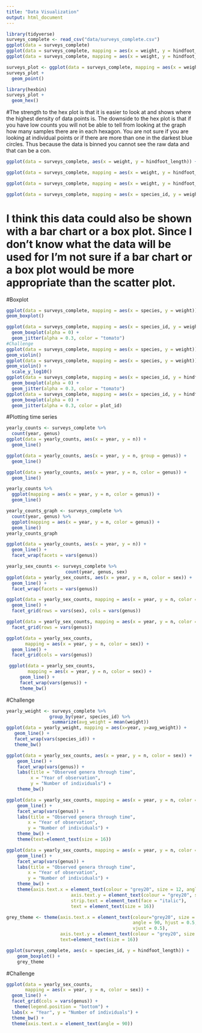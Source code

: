 ```yaml
---
title: "Data Visualization"
output: html_document
---
```

```r
library(tidyverse)
surveys_complete <- read_csv("data/surveys_complete.csv")
ggplot(data = surveys_complete)
ggplot(data = surveys_complete, mapping = aes(x = weight, y = hindfoot_length))
ggplot(data = surveys_complete, mapping = aes(x = weight, y = hindfoot_length)) + geom_point()
```
```r
surveys_plot <- ggplot(data = surveys_complete, mapping = aes(x = weight, y = hindfoot_length))
surveys_plot + 
  geom_point()
```

```r
library(hexbin)
surveys_plot + 
  geom_hex()
```
#The strength to the hex plot is that it is easier to look at and shows where the highest density of data points is. The downside to the hex plot is that if you have low counts you will not be able to tell from looking at the graph how many samples there are in each hexagon. You are not sure if you are looking at individual points or if there are more than one in the darkest blue circles. Thus because the data is binned you cannot see the raw data and that can be a con. 

```r
ggplot(data = surveys_complete, aes(x = weight, y = hindfoot_length)) + geom_point(alpha = 0.1)
```

```r
ggplot(data = surveys_complete, mapping = aes(x = weight, y = hindfoot_length)) + geom_point(alpha = 0.1, color = "blue")
```
```r
ggplot(data = surveys_complete, mapping = aes(x = weight, y = hindfoot_length)) + geom_point(alpha = 0.1, aes(color = species_id))
```


```r
ggplot(data = surveys_complete, mapping = aes(x = species_id, y = weight)) + geom_point(alpha = 0.1, aes(color = species_id))
```
# I  think this data could also be shown with a bar chart or a box plot. Since I don't know what the data will be used for I'm not sure if a bar chart or a box plot would be more appropriate than the scatter plot. 

#Boxplot
```r
ggplot(data = surveys_complete, mapping = aes(x = species, y = weight)) +
geom_boxplot()
```
```r
ggplot(data = surveys_complete, mapping = aes(x = species_id, y = weight)) + 
  geom_boxplot(alpha = 0) +
  geom_jitter(alpha = 0.3, color = "tomato")
#Challenge
ggplot(data = surveys_complete, mapping = aes(x = species, y = weight)) +
geom_violin()
ggplot(data = surveys_complete, mapping = aes(x = species, y = weight)) +
geom_violin() +
  scale_y_log10()
ggplot(data = surveys_complete, mapping = aes(x = species_id, y = hindfoot_length)) +
  geom_boxplot(alpha = 0) +
  geom_jitter(alpha = 0.3, color = "tomato")
ggplot(data = surveys_complete, mapping = aes(x = species_id, y = hindfoot_length)) +
  geom_boxplot(alpha = 0) +
  geom_jitter(alpha = 0.3, color = plot_id)
```
#Plotting time series
```r
yearly_counts <- surveys_complete %>%
  count(year, genus)
ggplot(data = yearly_counts, aes(x = year, y = n)) + 
  geom_line()
```
```r
ggplot(data = yearly_counts, aes(x = year, y = n, group = genus)) + 
  geom_line()
```
```r
ggplot(data = yearly_counts, aes(x = year, y = n, color = genus)) + 
  geom_line()
```
```r
yearly_counts %>%
  ggplot(mapping = aes(x = year, y = n, color = genus)) + 
  geom_line()
```
```r
yearly_counts_graph <- surveys_complete %>%
  count(year, genus) %>%
  ggplot(mapping = aes(x = year, y = n, color = genus)) +
  geom_line()
yearly_counts_graph

```
```r
ggplot(data = yearly_counts, aes(x = year, y = n)) + 
  geom_line() + 
  facet_wrap(facets = vars(genus))
```
```r
yearly_sex_counts <- surveys_complete %>%
                      count(year, genus, sex)
ggplot(data = yearly_sex_counts, aes(x = year, y = n, color = sex)) + 
  geom_line() + 
  facet_wrap(facets = vars(genus))
```

```r
ggplot(data = yearly_sex_counts, mapping = aes(x = year, y = n, color = sex)) +
  geom_line() + 
  facet_grid(rows = vars(sex), cols = vars(genus))
```
```r
ggplot(data = yearly_sex_counts, mapping = aes(x = year, y = n, color = sex)) + geom_line() + 
  facet_grid(rows = vars(genus))
```
```r
ggplot(data = yearly_sex_counts, 
       mapping = aes(x = year, y = n, color = sex)) +
  geom_line() +
  facet_grid(cols = vars(genus))
```
```r
 ggplot(data = yearly_sex_counts, 
        mapping = aes(x = year, y = n, color = sex)) +
     geom_line() +
     facet_wrap(vars(genus)) +
     theme_bw()
```
#Challenge
```r
yearly_weight <- surveys_complete %>%
                group_by(year, species_id) %>%
                 summarize(avg_weight = mean(weight))
ggplot(data = yearly_weight, mapping = aes(x=year, y=avg_weight)) +
   geom_line() +
   facet_wrap(vars(species_id)) +
   theme_bw()
```
```r
ggplot(data = yearly_sex_counts, aes(x = year, y = n, color = sex)) +
    geom_line() +
    facet_wrap(vars(genus)) +
    labs(title = "Observed genera through time",
         x = "Year of observation",
         y = "Number of individuals") +
    theme_bw()
```
```r
ggplot(data = yearly_sex_counts, mapping = aes(x = year, y = n, color = sex)) +
    geom_line() +
    facet_wrap(vars(genus)) +
    labs(title = "Observed genera through time",
        x = "Year of observation",
        y = "Number of individuals") +
    theme_bw() +
    theme(text=element_text(size = 16))
```
```r
ggplot(data = yearly_sex_counts, mapping = aes(x = year, y = n, color = sex)) +
    geom_line() +
    facet_wrap(vars(genus)) +
    labs(title = "Observed genera through time",
        x = "Year of observation",
        y = "Number of individuals") +
    theme_bw() +
    theme(axis.text.x = element_text(colour = "grey20", size = 12, angle = 90, hjust = 0.5, vjust = 0.5),
                        axis.text.y = element_text(colour = "grey20", size = 12),
                        strip.text = element_text(face = "italic"),
                        text = element_text(size = 16))
```
```r
grey_theme <- theme(axis.text.x = element_text(colour="grey20", size = 12, 
                                               angle = 90, hjust = 0.5, 
                                               vjust = 0.5),
                    axis.text.y = element_text(colour = "grey20", size = 12),
                    text=element_text(size = 16))

ggplot(surveys_complete, aes(x = species_id, y = hindfoot_length)) +
    geom_boxplot() +
    grey_theme
```
#Challenge 
```r
ggplot(data = yearly_sex_counts, 
       mapping = aes(x = year, y = n, color = sex)) +
  geom_line() +
  facet_grid(cols = vars(genus)) +
   theme(legend.position = "bottom") +
  labs(x = "Year", y = "Number of individuals") + 
  theme_bw() +
  theme(axis.text.x = element_text(angle = 90))

```


